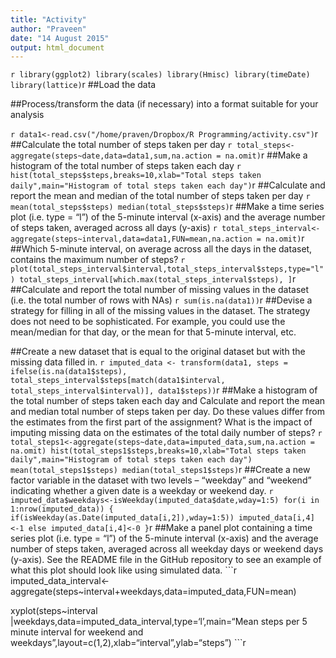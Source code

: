 ```yaml
---
title: "Activity"
author: "Praveen"
date: "14 August 2015"
output: html_document
---
```

```r
library(ggplot2)
library(scales)
library(Hmisc)
library(timeDate)
library(lattice)
```r
##Load the data

##Process/transform the data (if necessary) into a format suitable for your analysis

```r
data1<-read.csv("/home/praven/Dropbox/R Programming/activity.csv")
```r
##Calculate the total number of steps taken per day
```r
total_steps<-aggregate(steps~date,data=data1,sum,na.action = na.omit)
```r
##Make a histogram of the total number of steps taken each day
```r
hist(total_steps$steps,breaks=10,xlab="Total steps taken daily",main="Histogram of total steps taken each day")
```r
##Calculate and report the mean and median of the total number of steps taken per day
```r
mean(total_steps$steps)
median(total_steps$steps)
```r
##Make a time series plot (i.e. type = "l") of the 5-minute interval (x-axis) and the average number of steps taken, averaged across all days (y-axis)
```r
total_steps_interval<-aggregate(steps~interval,data=data1,FUN=mean,na.action = na.omit)
```r
##Which 5-minute interval, on average across all the days in the dataset, contains the maximum number of steps?
```r
plot(total_steps_interval$interval,total_steps_interval$steps,type="l")
total_steps_interval[which.max(total_steps_interval$steps), ]
```r
##Calculate and report the total number of missing values in the dataset (i.e. the total number of rows with NAs)
```r
sum(is.na(data1))
```r
##Devise a strategy for filling in all of the missing values in the dataset. The strategy does not need to be sophisticated. For example, you could use the mean/median for that day, or the mean for that 5-minute interval, etc.

##Create a new dataset that is equal to the original dataset but with the missing data filled in.
```r
imputed_data <- transform(data1, steps = ifelse(is.na(data1$steps), total_steps_interval$steps[match(data1$interval, total_steps_interval$interval)], data1$steps))
```r
##Make a histogram of the total number of steps taken each day and Calculate and report the mean and median total number of steps taken per day. Do these values differ from the estimates from the first part of the assignment? What is the impact of imputing missing data on the estimates of the total daily number of steps?
```r
total_steps1<-aggregate(steps~date,data=imputed_data,sum,na.action = na.omit)
hist(total_steps1$steps,breaks=10,xlab="Total steps taken daily",main="Histogram of total steps taken each day")
mean(total_steps1$steps)
median(total_steps1$steps)
```r
##Create a new factor variable in the dataset with two levels – “weekday” and “weekend” indicating whether a given date is a weekday or weekend day.
```r
imputed_data$weekdays<-isWeekday(imputed_data$date,wday=1:5)
for(i in 1:nrow(imputed_data)) {
  if(isWeekday(as.Date(imputed_data[i,2]),wday=1:5)) imputed_data[i,4]<-1 else imputed_data[i,4]<-0
}
```r
##Make a panel plot containing a time series plot (i.e. type = "l") of the 5-minute interval (x-axis) and the average number of steps taken, averaged across all weekday days or weekend days (y-axis). See the README file in the GitHub repository to see an example of what this plot should look like using simulated data.
```r
imputed_data_interval<-aggregate(steps~interval+weekdays,data=imputed_data,FUN=mean)

xyplot(steps~interval |weekdays,data=imputed_data_interval,type='l',main="Mean steps per 5 minute interval for weekend and weekdays",layout=c(1,2),xlab="interval",ylab="steps")
```r
